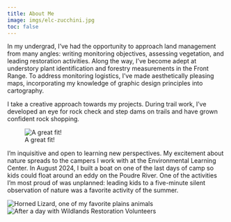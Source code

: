 ```yaml
---
title: About Me
image: imgs/elc-zucchini.jpg
toc: false
---
```



In my undergrad, I’ve had the opportunity to approach land management from many angles: writing monitoring objectives, assessing vegetation, and leading restoration activities. Along the way, I’ve become adept at understory plant identification and forestry measurements in the Front Range. To address monitoring logistics, I’ve made aesthetically pleasing maps, incorporating my knowledge of graphic design principles into cartography.


I take a creative approach towards my projects. During trail work, I’ve developed an eye for rock check and step dams on trails and have grown confident rock shopping.


![A great fit!](imgs/rock.jpg)


I’m inquisitive and open to learning new perspectives. My excitement about nature spreads to the campers I work with at the Environmental Learning Center. In August 2024, I built a boat on one of the last days of camp so kids could float around an eddy on the Poudre River. One of the activities I’m most proud of was unplanned: leading kids to a five-minute silent observation of nature was a favorite activity of the summer.


![Horned Lizard, one of my favorite plains animals](imgs/soapstone-toad.jpg)
![After a day with Wildlands Restoration Volunteers](imgs/wrv-kaw.jpg)

